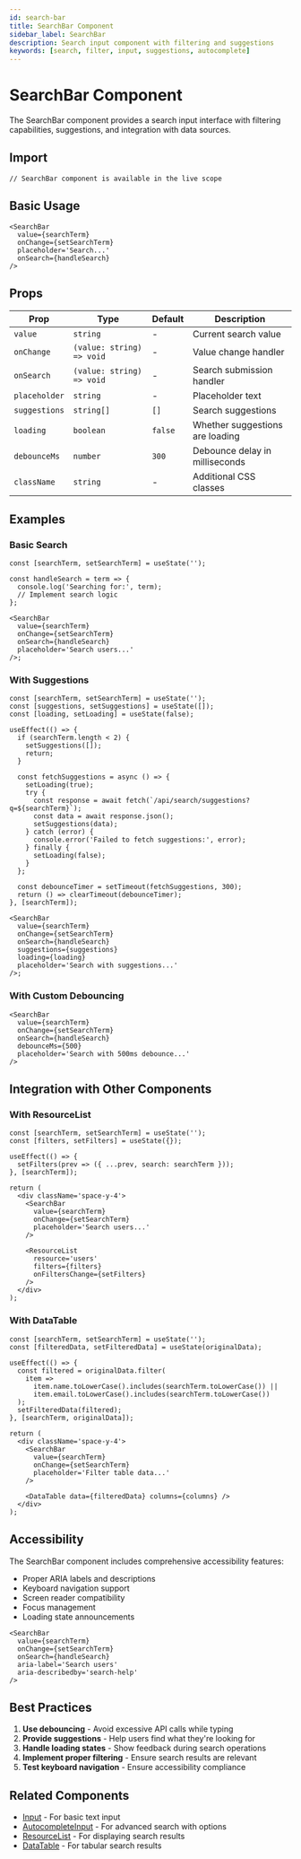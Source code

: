 ```yaml
---
id: search-bar
title: SearchBar Component
sidebar_label: SearchBar
description: Search input component with filtering and suggestions
keywords: [search, filter, input, suggestions, autocomplete]
---
```


# SearchBar Component

The SearchBar component provides a search input interface with filtering capabilities, suggestions, and integration with data sources.

## Import

```tsx
// SearchBar component is available in the live scope
```

## Basic Usage

```tsx
<SearchBar
  value={searchTerm}
  onChange={setSearchTerm}
  placeholder='Search...'
  onSearch={handleSearch}
/>
```

## Props

| Prop          | Type                      | Default | Description                     |
| ------------- | ------------------------- | ------- | ------------------------------- |
| `value`       | `string`                  | -       | Current search value            |
| `onChange`    | `(value: string) => void` | -       | Value change handler            |
| `onSearch`    | `(value: string) => void` | -       | Search submission handler       |
| `placeholder` | `string`                  | -       | Placeholder text                |
| `suggestions` | `string[]`                | `[]`    | Search suggestions              |
| `loading`     | `boolean`                 | `false` | Whether suggestions are loading |
| `debounceMs`  | `number`                  | `300`   | Debounce delay in milliseconds  |
| `className`   | `string`                  | -       | Additional CSS classes          |

## Examples

### Basic Search

```tsx
const [searchTerm, setSearchTerm] = useState('');

const handleSearch = term => {
  console.log('Searching for:', term);
  // Implement search logic
};

<SearchBar
  value={searchTerm}
  onChange={setSearchTerm}
  onSearch={handleSearch}
  placeholder='Search users...'
/>;
```

### With Suggestions

```tsx
const [searchTerm, setSearchTerm] = useState('');
const [suggestions, setSuggestions] = useState([]);
const [loading, setLoading] = useState(false);

useEffect(() => {
  if (searchTerm.length < 2) {
    setSuggestions([]);
    return;
  }

  const fetchSuggestions = async () => {
    setLoading(true);
    try {
      const response = await fetch(`/api/search/suggestions?q=${searchTerm}`);
      const data = await response.json();
      setSuggestions(data);
    } catch (error) {
      console.error('Failed to fetch suggestions:', error);
    } finally {
      setLoading(false);
    }
  };

  const debounceTimer = setTimeout(fetchSuggestions, 300);
  return () => clearTimeout(debounceTimer);
}, [searchTerm]);

<SearchBar
  value={searchTerm}
  onChange={setSearchTerm}
  onSearch={handleSearch}
  suggestions={suggestions}
  loading={loading}
  placeholder='Search with suggestions...'
/>;
```

### With Custom Debouncing

```tsx
<SearchBar
  value={searchTerm}
  onChange={setSearchTerm}
  onSearch={handleSearch}
  debounceMs={500}
  placeholder='Search with 500ms debounce...'
/>
```

## Integration with Other Components

### With ResourceList

```tsx
const [searchTerm, setSearchTerm] = useState('');
const [filters, setFilters] = useState({});

useEffect(() => {
  setFilters(prev => ({ ...prev, search: searchTerm }));
}, [searchTerm]);

return (
  <div className='space-y-4'>
    <SearchBar
      value={searchTerm}
      onChange={setSearchTerm}
      placeholder='Search users...'
    />

    <ResourceList
      resource='users'
      filters={filters}
      onFiltersChange={setFilters}
    />
  </div>
);
```

### With DataTable

```tsx
const [searchTerm, setSearchTerm] = useState('');
const [filteredData, setFilteredData] = useState(originalData);

useEffect(() => {
  const filtered = originalData.filter(
    item =>
      item.name.toLowerCase().includes(searchTerm.toLowerCase()) ||
      item.email.toLowerCase().includes(searchTerm.toLowerCase())
  );
  setFilteredData(filtered);
}, [searchTerm, originalData]);

return (
  <div className='space-y-4'>
    <SearchBar
      value={searchTerm}
      onChange={setSearchTerm}
      placeholder='Filter table data...'
    />

    <DataTable data={filteredData} columns={columns} />
  </div>
);
```

## Accessibility

The SearchBar component includes comprehensive accessibility features:

- Proper ARIA labels and descriptions
- Keyboard navigation support
- Screen reader compatibility
- Focus management
- Loading state announcements

```tsx
<SearchBar
  value={searchTerm}
  onChange={setSearchTerm}
  onSearch={handleSearch}
  aria-label='Search users'
  aria-describedby='search-help'
/>
```

## Best Practices

1. **Use debouncing** - Avoid excessive API calls while typing
2. **Provide suggestions** - Help users find what they're looking for
3. **Handle loading states** - Show feedback during search operations
4. **Implement proper filtering** - Ensure search results are relevant
5. **Test keyboard navigation** - Ensure accessibility compliance

## Related Components

- [Input](/docs/components/input) - For basic text input
- [AutocompleteInput](/docs/components/autocomplete-input) - For advanced search with options
- [ResourceList](/docs/components/resource-list) - For displaying search results
- [DataTable](/docs/components/data-table) - For tabular search results
